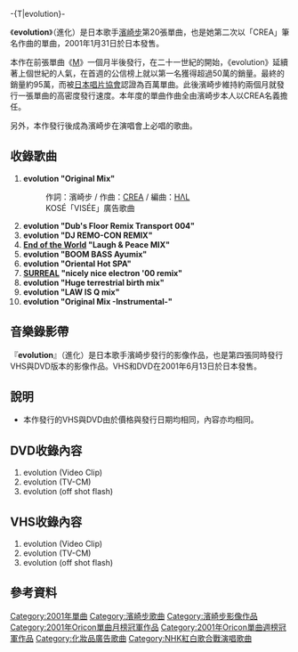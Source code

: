 {{Unreferenced|time=2021-08-17T00:46:06+00:00}}
{{lowercase|title= evolution}}
-{T|evolution}-
{{Single infobox
| Name           = evolution<br /><small>進化</small>
| Artist         = [[濱崎步|濱崎步]]
| Cover          = Evolutiona.png
| Album          = [[I_am...|I am...]]
| A-side         = evolution
| B-side         = 
| Released       = 2001年1月31日
| Format         = [[單曲|單曲]]
| Recorded       = 
| Genre          = [[日本流行音樂|日本流行音樂]]
| Length         = 62分2秒
| Label          = [[avex_trax|avex trax]]
| Writer         = [[濱崎步|濱崎步]]<br />[[CREA|CREA]]
| Producer       = [[松浦勝人|松浦勝人]]
| Certification  = * 百萬唱片（[[日本唱片協會|日本唱片協會]]）
* 金唱片（全曲下載、日本唱片協會）
| Chart position = * 週間最高1名（[[Oricon|Oricon]]）
* 2001年2月度月間第1名（Oricon）
* 2001年3月度月間第17名（Oricon）
* 2001年度年間第5名（Oricon）
| Last single    = [[M_(濱崎步單曲)|M]]<br/>（2000年）
| This single    = '''evolution'''<br/> （2001年）
| Next single    = [[NEVER_EVER|NEVER EVER]]<br/> （2001年）
| Misc           = 
}}

《'''evolution'''》（進化）是日本歌手[[濱崎步|濱崎步]]第20張單曲，也是她第二次以「CREA」筆名作曲的單曲，2001年1月31日於日本發售。

本作在前張單曲《[[M_(濱崎步單曲)|M]]》一個月半後發行，在二十一世紀的開始，《evolution》延續著上個世紀的人氣，在首週的公信榜上就以第一名獲得超過50萬的銷量。最終的銷量約95萬，而被[[日本唱片協會|日本唱片協會]]認證為百萬單曲。此後濱崎步維持約兩個月就發行一張單曲的高密度發行速度。本年度的單曲作曲全由濱崎步本人以CREA名義擔任。

另外，本作發行後成為濱崎步在演唱會上必唱的歌曲。

== 收錄歌曲 ==
{{Listen
|lang=zh
|filename=Ayumi_Hamasaki_-_Evolution.ogg
|title=《evolution》（2001）
|description=〈evolution〉的其中一節（B chorus），帶有明顯[[電子音樂|電子音樂]]（搖滾）風格特徵。
|pos=right
}}


# '''evolution "Original Mix"'''
#:作詞：濱崎步 / 作曲：[[CREA|CREA]] / 編曲：[[HΛL|HΛL]]
#: KOSÉ「VISÉE」廣告歌曲
# '''evolution "Dub's Floor Remix Transport 004"'''
# '''evolution "DJ REMO-CON REMIX"'''
# '''[[Duty|End of the World]] "Laugh & Peace MIX"'''
# '''evolution "BOOM BASS Ayumix"'''
# '''evolution "Oriental Hot SPA"'''
# '''[[SURREAL|SURREAL]] "nicely nice electron '00 remix"'''
# '''evolution "Huge terrestrial birth mix"'''
# '''evolution "LAW IS Q mix"'''
# '''evolution "Original Mix -Instrumental-"'''

== 音樂錄影帶 ==
{{Infobox Album
| Name           = evolution
| Type           = video
| Artist         = [[濱崎步|濱崎步]]
| Released       = 2001年6月13日
| Recorded       = 
| Genre          = [[J-POP|J-POP]]
| Length         = 
| Label          = [[avex_trax|avex trax]]
| Producer       = 
| Reviews        = 
| Chart position = * 週間最高順位1位
| Certification  = 
| Last album     = [[M_(濱崎步單曲)|M]]<br/>（2001年）
| This album     = '''evolution'''<br/>（2001年）
| Next album     = [[ayumi_hamasaki_countdown_live_2000-2001_A|ayumi hamasaki countdown live 2000-2001 A]]<br/>（2001年）
}}

『'''evolution'''』（進化）是日本歌手濱崎步發行的影像作品，也是第四張同時發行VHS與DVD版本的影像作品。VHS和DVD在2001年6月13日於日本發售。

== 說明 ==
* 本作發行的VHS與DVD由於價格與發行日期均相同，內容亦均相同。

== DVD收錄內容 ==
# evolution (Video Clip)
# evolution (TV-CM)
# evolution (off shot flash)

== VHS收錄內容 ==
# evolution (Video Clip)
# evolution (TV-CM)
# evolution (off shot flash)

== 參考資料 ==
<references/>

{{Ayumi Hamasaki singles}}
{{Oricon單曲月榜冠軍 (2000年代前期)|2001年2月}}
{{Oricon單曲週榜冠軍 (2001年)|2001年2月12日}}

[[Category:2001年單曲|Category:2001年單曲]]
[[Category:濱崎步歌曲|Category:濱崎步歌曲]]
[[Category:濱崎步影像作品|Category:濱崎步影像作品]]
[[Category:2001年Oricon單曲月榜冠軍作品|Category:2001年Oricon單曲月榜冠軍作品]]
[[Category:2001年Oricon單曲週榜冠軍作品|Category:2001年Oricon單曲週榜冠軍作品]]
[[Category:化妝品廣告歌曲|Category:化妝品廣告歌曲]]
[[Category:NHK紅白歌合戰演唱歌曲|Category:NHK紅白歌合戰演唱歌曲]]